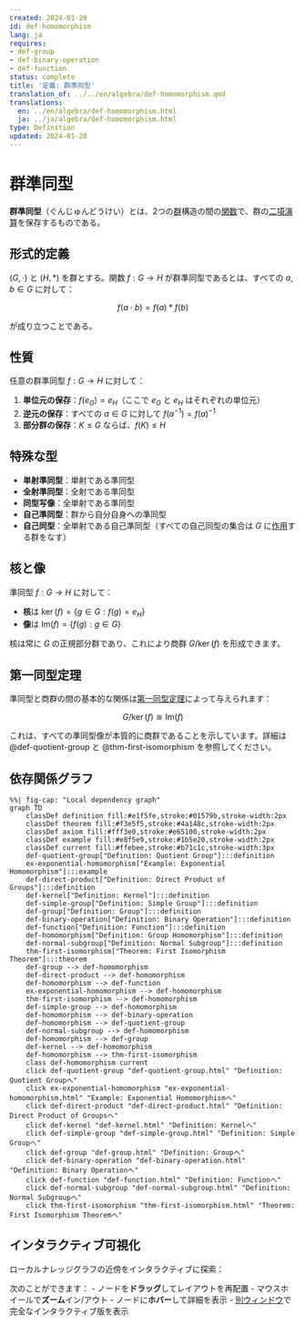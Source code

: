 ```yaml
---
created: 2024-01-20
id: def-homomorphism
lang: ja
requires:
- def-group
- def-binary-operation
- def-function
status: complete
title: '定義: 群準同型'
translation_of: ../../en/algebra/def-homomorphism.qmd
translations:
  en: ../en/algebra/def-homomorphism.html
  ja: ../ja/algebra/def-homomorphism.html
type: Definition
updated: 2024-01-20
---
```


# 群準同型 {#def-homomorphism}

**群準同型**（ぐんじゅんどうけい）とは、2つの[群](def-group.qmd)構造の間の[関数](../logic-set-theory/def-function.qmd)で、群の[二項演算](def-binary-operation.qmd)を保存するものである。

## 形式的定義

$(G, \cdot)$ と $(H, *)$ を群とする。関数 $f: G \to H$ が群準同型であるとは、すべての $a, b \in G$ に対して：

$$f(a \cdot b) = f(a) * f(b)$$

が成り立つことである。

## 性質

任意の群準同型 $f: G \to H$ に対して：

1. **単位元の保存**：$f(e_G) = e_H$（ここで $e_G$ と $e_H$ はそれぞれの単位元）
2. **逆元の保存**：すべての $a \in G$ に対して $f(a^{-1}) = f(a)^{-1}$
3. **部分群の保存**：$K \leq G$ ならば、$f(K) \leq H$

## 特殊な型

- **単射準同型**：単射である準同型
- **全射準同型**：全射である準同型
- **同型写像**：全単射である準同型
- **自己準同型**：群から自分自身への準同型
- **自己同型**：全単射である自己準同型（すべての自己同型の集合は $G$ に[作用](def-group-action.qmd)する群をなす）

## 核と像

準同型 $f: G \to H$ に対して：

- **核**は $\ker(f) = \{g \in G : f(g) = e_H\}$
- **像**は $\text{Im}(f) = \{f(g) : g \in G\}$

核は常に $G$ の正規部分群であり、これにより商群 $G/\ker(f)$ を形成できます。

## 第一同型定理

準同型と商群の間の基本的な関係は[第一同型定理](thm-first-isomorphism.qmd)によって与えられます：

$$G/\ker(f) \cong \text{Im}(f)$$

これは、すべての準同型像が本質的に商群であることを示しています。詳細は @def-quotient-group と @thm-first-isomorphism を参照してください。

## 依存関係グラフ

```mermaid
%%| fig-cap: "Local dependency graph"
graph TD
    classDef definition fill:#e1f5fe,stroke:#01579b,stroke-width:2px
    classDef theorem fill:#f3e5f5,stroke:#4a148c,stroke-width:2px
    classDef axiom fill:#fff3e0,stroke:#e65100,stroke-width:2px
    classDef example fill:#e8f5e9,stroke:#1b5e20,stroke-width:2px
    classDef current fill:#ffebee,stroke:#b71c1c,stroke-width:3px
    def-quotient-group["Definition: Quotient Group"]:::definition
    ex-exponential-homomorphism["Example: Exponential Homomorphism"]:::example
    def-direct-product["Definition: Direct Product of Groups"]:::definition
    def-kernel["Definition: Kernel"]:::definition
    def-simple-group["Definition: Simple Group"]:::definition
    def-group["Definition: Group"]:::definition
    def-binary-operation["Definition: Binary Operation"]:::definition
    def-function["Definition: Function"]:::definition
    def-homomorphism["Definition: Group Homomorphism"]:::definition
    def-normal-subgroup["Definition: Normal Subgroup"]:::definition
    thm-first-isomorphism["Theorem: First Isomorphism Theorem"]:::theorem
    def-group --> def-homomorphism
    def-direct-product --> def-homomorphism
    def-homomorphism --> def-function
    ex-exponential-homomorphism --> def-homomorphism
    thm-first-isomorphism --> def-homomorphism
    def-simple-group --> def-homomorphism
    def-homomorphism --> def-binary-operation
    def-homomorphism --> def-quotient-group
    def-normal-subgroup --> def-homomorphism
    def-homomorphism --> def-group
    def-kernel --> def-homomorphism
    def-homomorphism --> thm-first-isomorphism
    class def-homomorphism current
    click def-quotient-group "def-quotient-group.html" "Definition: Quotient Groupへ"
    click ex-exponential-homomorphism "ex-exponential-homomorphism.html" "Example: Exponential Homomorphismへ"
    click def-direct-product "def-direct-product.html" "Definition: Direct Product of Groupsへ"
    click def-kernel "def-kernel.html" "Definition: Kernelへ"
    click def-simple-group "def-simple-group.html" "Definition: Simple Groupへ"
    click def-group "def-group.html" "Definition: Groupへ"
    click def-binary-operation "def-binary-operation.html" "Definition: Binary Operationへ"
    click def-function "def-function.html" "Definition: Functionへ"
    click def-normal-subgroup "def-normal-subgroup.html" "Definition: Normal Subgroupへ"
    click thm-first-isomorphism "thm-first-isomorphism.html" "Theorem: First Isomorphism Theoremへ"
```

## インタラクティブ可視化

ローカルナレッジグラフの近傍をインタラクティブに探索：

::: {.graph-viz data-id="def-homomorphism" data-width="700" data-height="500"}
:::

次のことができます：
- ノードを**ドラッグ**してレイアウトを再配置
- マウスホイールで**ズーム**イン/アウト
- ノードに**ホバー**して詳細を表示
- [別ウィンドウ](../../output/interactive/def-homomorphism.html){target="_blank"}で完全なインタラクティブ版を表示
